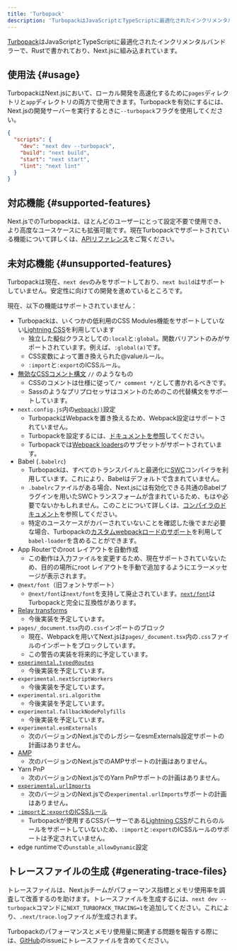 ```yaml
---
title: 'Turbopack'
description: 'TurbopackはJavaScriptとTypeScriptに最適化されたインクリメンタルバンドラーで、Rustで書かれており、Next.jsに組み込まれています。'
---
```


[Turbopack](https://turbo.build/pack)はJavaScriptとTypeScriptに最適化されたインクリメンタルバンドラーで、Rustで書かれており、Next.jsに組み込まれています。

## 使用法 {#usage}

TurbopackはNext.jsにおいて、ローカル開発を高速化するために`pages`ディレクトリと`app`ディレクトリの両方で使用できます。Turbopackを有効にするには、Next.jsの開発サーバーを実行するときに`--turbopack`フラグを使用してください。

```json title="package.json" highlight={3}
{
  "scripts": {
    "dev": "next dev --turbopack",
    "build": "next build",
    "start": "next start",
    "lint": "next lint"
  }
}
```

## 対応機能 {#supported-features}

Next.jsでのTurbopackは、ほとんどのユーザーにとって設定不要で使用でき、より高度なユースケースにも拡張可能です。現在Turbopackでサポートされている機能について詳しくは、[APIリファレンス](/docs/app/api-reference/config/next-config-js/turbo)をご覧ください。

## 未対応機能 {#unsupported-features}

Turbopackは現在、`next dev`のみをサポートしており、`next build`はサポートしていません。安定性に向けての開発を進めているところです。

現在、以下の機能はサポートされていません：

- Turbopackは、いくつかの低利用のCSS Modules機能をサポートしていない[Lightning CSS](https://lightningcss.dev/)を利用しています
  - 独立した擬似クラスとしての`:local`と`:global`。関数バリアントのみがサポートされています。例えば、`:global(a)`です。
  - CSS変数によって置き換えられた@valueルール。
  - `:import`と`:export`のICSSルール。
- [無効なCSSコメント構文](https://stackoverflow.com/questions/51843506/are-double-slash-comments-valid-in-css) `//` のようなもの
  - CSSのコメントは仕様に従って`/* comment */`として書かれるべきです。
  - Sassのようなプリプロセッサはコメントのためのこの代替構文をサポートしています。
- `next.config.js`内の[`webpack()`](/docs/app/api-reference/config/next-config-js/webpack)設定
  - TurbopackはWebpackを置き換えるため、Webpack設定はサポートされていません。
  - Turbopackを設定するには、[ドキュメントを参照](/docs/app/api-reference/config/next-config-js/turbo)してください。
  - Turbopackでは[Webpack loaders](/docs/app/api-reference/config/next-config-js/turbo#configuring-webpack-loaders)のサブセットがサポートされています。
- Babel (`.babelrc`)
  - Turbopackは、すべてのトランスパイルと最適化に[SWC](/docs/architecture/nextjs-compiler#why-swc)コンパイラを利用しています。これにより、Babelはデフォルトで含まれていません。
  - `.babelrc`ファイルがある場合、Next.jsには有効化できる共通のBabelプラグインを用いたSWCトランスフォームが含まれているため、もはや必要でないかもしれません。このことについて詳しくは、[コンパイラのドキュメント](/docs/architecture/nextjs-compiler#supported-features)を参照してください。
  - 特定のユースケースがカバーされていないことを確認した後でまだ必要な場合、Turbopackの[カスタムwebpackロードのサポート](/docs/app/api-reference/config/next-config-js/turbo#configuring-webpack-loaders)を利用して`babel-loader`を含めることができます。
- App Routerでのroot レイアウトを自動作成
  - この動作は入力ファイルを変更するため、現在サポートされていないため、目的の場所にroot レイアウトを手動で追加するようにエラーメッセージが表示されます。
- `@next/font`（旧フォントサポート）
  - `@next/font`は`next/font`を支持して廃止されています。[`next/font`](/docs/app/building-your-application/optimizing/fonts)はTurbopackと完全に互換性があります。
- [Relay transforms](/docs/architecture/nextjs-compiler#relay)
  - 今後実装を予定しています。
- `pages/_document.tsx`内の`.css`インポートのブロック
  - 現在、Webpackを用いてNext.jsは`pages/_document.tsx`内の`.css`ファイルのインポートをブロックしています。
  - この警告の実装を将来的に予定しています。
- [`experimental.typedRoutes`](https://nextjs.org/docs/app/api-reference/config/next-config-js/typedRoutes)
  - 今後実装を予定しています。
- `experimental.nextScriptWorkers`
  - 今後実装を予定しています。
- `experimental.sri.algorithm`
  - 今後実装を予定しています。
- `experimental.fallbackNodePolyfills`
  - 今後実装を予定しています。
- `experimental.esmExternals`
  - 次のバージョンのNext.jsでのレガシーなesmExternals設定サポートの計画はありません。
- [AMP](https://nextjs.org/docs/canary/pages/building-your-application/configuring/amp)
  - 次のバージョンのNext.jsでのAMPサポートの計画はありません。
- Yarn PnP
  - 次のバージョンのNext.jsでのYarn PnPサポートの計画はありません。
- [`experimental.urlImports`](/docs/app/api-reference/config/next-config-js/urlImports)
  - 次のバージョンのNext.jsでの`experimental.urlImports`サポートの計画はありません。
- [`:import`と`:export`のICSSルール](https://github.com/css-modules/icss)
  - Turbopackが使用するCSSパーサーである[Lightning CSS](https://lightningcss.dev/css-modules.html)がこれらのルールをサポートしていないため、`:import`と`:export`のICSSルールのサポートは予定されていません。
- edge runtimeでの`unstable_allowDynamic`設定

## トレースファイルの生成 {#generating-trace-files}

トレースファイルは、Next.jsチームがパフォーマンス指標とメモリ使用率を調査して改善するのを助けます。トレースファイルを生成するには、`next dev --turbopack`コマンドに`NEXT_TURBOPACK_TRACING=1`を追加してください。これにより、`.next/trace.log`ファイルが生成されます。

Turbopackのパフォーマンスとメモリ使用量に関連する問題を報告する際には、[GitHub](https://github.com/vercel/next.js)のissueにトレースファイルを含めてください。
